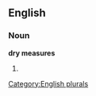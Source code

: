 ==English==

===Noun===
'''dry measures'''

# {{plural of|[[dry measure]]}}

[[Category:English plurals]]